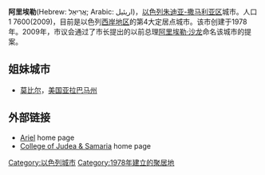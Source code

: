 {{Infobox City
|chinese_name           = 阿里埃勒
|official_name          = אֲרִיאֵל
|nickname               = 
|motto                  = 
|image_skyline          = Ariel085.jpg
|imagesize              = 250px
|image_caption          = 阿里埃勒市 
|image_flag             =
|image_seal             = Coat of arms of Ariel.svg
|image_map              = Israel outline shomron.png
|mapsize                = 250px
|map_caption            = 阿里埃勒市位置
|subdivision_type       = [[国家|国家]]
|subdivision_name       = [[以色列|以色列]]
|subdivision_type1      = 区
|subdivision_name1      = [[朱迪亚-撒马利亚区|朱迪亚-撒马利亚区]]
|leader_title           = [[市长|市长]]
|leader_name            = [[Ron_Nachman|Ron Nachman]] 
|established_title      = 成立
|established_title2     = 建市
|established_date       = 1978年
|established_date2      = 1998年
|area_total             = 14.677
|area_land              = 
|area_water             = 
|area_urban             = 
|area_metro             = 
|population_as_of       = 2005
|population_note        = 
|population_total       = 17,700
|population_metro       = 
|population_urban       = 
|population_density     = 
|population_density_mi2 = 
|timezone               = 
|utc_offset             = 
|timezone_DST           = 
|utc_offset_DST         = 
|latd=32|latm=6|lats=21.6|latNS=N
|longd=35|longm=11|longs=16.43|longEW=E
|elevation              = 
|elevation_ft           = 
|website                = 
|footnotes              = 
}}
'''阿里埃勒'''(Hebrew: אֲרִיאֵל; Arabic: اريئيل)，[[以色列|以色列]][[朱迪亚-撒马利亚区|朱迪亚-撒马利亚区]]城市。人口1 7600(2009)，目前是以色列[[西岸地区|西岸地区]]的第4大定居点城市。该市创建于1978年。2009年，市议会通过了市长提出的以前总理[[阿里埃勒·沙龙|阿里埃勒·沙龙]]命名该城市的提案。

== 姐妹城市 ==
*[[莫比尔_(亚拉巴马州)|莫比尔]]，[[美国|美国]][[亚拉巴马州|亚拉巴马州]]

==外部链接==
* [https://web.archive.org/web/20071227034920/http://go.ariel.muni.il/ariel/en/ Ariel] home page
* [https://web.archive.org/web/20080530044432/http://www.yosh.ac.il/ College of Judea & Samaria] home page

[[Category:以色列城市|Category:以色列城市]]
[[Category:1978年建立的聚居地|Category:1978年建立的聚居地]]